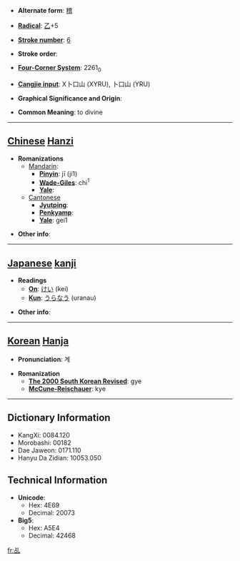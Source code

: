 * '''Alternate form''': [[稽]]

* '''[[Wiktionary:Chinese radical index| Radical]]''': [[Wiktionary:Chinese radical index 乙|乙]]+5

* '''[[Wiktionary:Chinese total strokes index|Stroke number]]''': [[Wiktionary:Chinese total strokes index 6|6]]

* '''Stroke order''': 

* '''[[Wiktionary:Chinese four corner index|Four-Corner System]]''': 2261<sub>0</sub>

* '''[[Wiktionary:Chinese Cangjie index|Cangjie input]]''': X卜口山 (XYRU), 卜口山 (YRU)

* '''Graphical Significance and Origin''': 

* '''Common Meaning''': to divine

----

== [[Chinese]] [[Hanzi]] ==

* '''Romanizations'''
** [[Mandarin]]:
*** '''[[Pinyin]]''': jī (ji1)
*** '''[[Wade-Giles]]''': chi<sup>1</sup>
*** '''[[Yale]]''': 
**[[Cantonese]]
***'''[[Jyutping]]''':
***'''[[Penkyamp]]''': 
***'''[[Yale]]''': gei1

* '''Other info''': 

----

== [[Japanese]] [[kanji]] ==

* '''Readings'''
** '''[[On]]''': [[けい]] (kei)
** '''[[Kun]]''': [[うらなう]] (uranau)

* '''Other info''':  

----

== [[Korean]] [[Hanja]] ==

* '''Pronunciation''': 계

* '''Romanization'''
** '''[[The 2000 South Korean Revised Romanization|The 2000 South Korean Revised]]''': gye
** '''[[McCune-Reischauer]]''': kye

----

== Dictionary Information ==

* KangXi: 0084.120
* Morobashi: 00182
* Dae Jaweon: 0171.110
* Hanyu Da Zidian: 10053.050

== Technical Information ==

* '''Unicode''':
** Hex: 4E69
** Decimal: 20073
* '''Big5''':
** Hex: A5E4
** Decimal: 42468

[[fr:乩]]